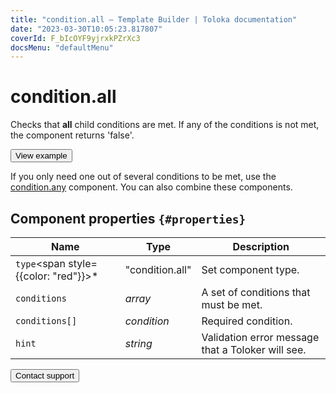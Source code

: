 ```yaml
---
title: "condition.all — Template Builder | Toloka documentation"
date: "2023-03-30T10:05:23.817807"
coverId: F_bIcOYF9yjrxkPZrXc3
docsMenu: "defaultMenu"
---
```


# condition.all

Checks that **all** child conditions are met. If any of the conditions is not met, the component returns 'false'.

<Button view="defaultInverse" size="l" type="link" url="https://ya.cc/t/oG54z4RK3vwCUQ">View example</Button>

If you only need one out of several conditions to be met, use the [condition.any](/docs/template-builder/reference/condition.any) component. You can also combine these components.

## Component properties `{#properties}`

**Name** | **Type** | **Description**
----- | ----- | -----
`type`<span style={{color: "red"}}>\*</span> | "condition.all" | Set component type.
`conditions` | _array_ | A set of conditions that must be met.
`conditions[]` | _condition_ | Required condition.
`hint` | _string_ | Validation error message that a Toloker will see.

<Button view="defaultInverse" size="l" type="link" url="/docs/guide/troubleshooting/support?form-source=template-builder-reference-condition-all">Contact support</Button>